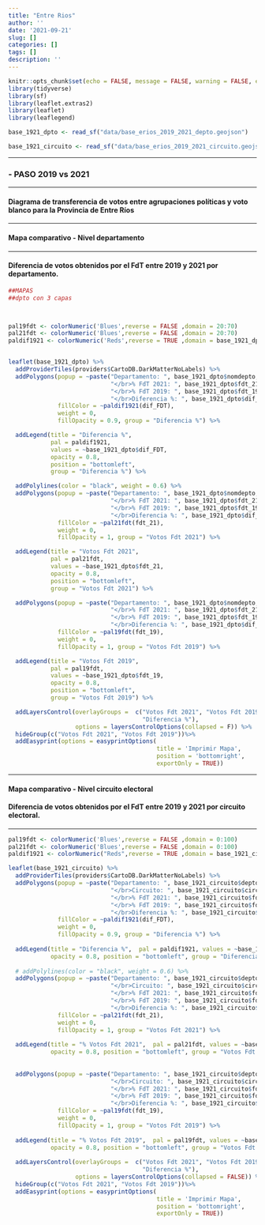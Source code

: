 ```yaml
---
title: "Entre Rios"
author: ''
date: '2021-09-21'
slug: []
categories: []
tags: []
description: ''
---
```


```r

knitr::opts_chunk$set(echo = FALSE, message = FALSE, warning = FALSE, error = FALSE)
library(tidyverse)
library(sf)
library(leaflet.extras2)
library(leaflet)
library(leaflegend)

base_1921_dpto <- read_sf("data/base_erios_2019_2021_depto.geojson")

base_1921_circuito <- read_sf("data/base_erios_2019_2021_circuito.geojson") 


```

----------

### -  PASO 2019 vs 2021

----------


#### **Diagrama de transferencia de votos entre agrupaciones políticas y voto blanco para la Provincia de Entre Ríos**
 

```{=html }
<div class="flourish-embed flourish-sankey" data-src="visualisation/7387660"><script src="https://public.flourish.studio/resources/embed.js"></script></div>
```


---------

#### **Mapa comparativo - Nivel departamento**

---------

#### **Diferencia de votos obtenidos por el FdT entre 2019 y 2021 por departamento**.

```r
##MAPAS
##dpto con 3 capas



pal19fdt <- colorNumeric('Blues',reverse = FALSE ,domain = 20:70)
pal21fdt <- colorNumeric('Blues',reverse = FALSE ,domain = 20:70)
paldif1921 <- colorNumeric('Reds',reverse = TRUE ,domain = base_1921_dpto$dif_FDT)


leaflet(base_1921_dpto) %>%
  addProviderTiles(providers$CartoDB.DarkMatterNoLabels) %>%
  addPolygons(popup = ~paste("Departamento: ", base_1921_dpto$nomdepto,
                             "</br>% FdT 2021: ", base_1921_dpto$fdt_21,
                             "</br>% FdT 2019: ", base_1921_dpto$fdt_19,
                             "</br>Diferencia %: ", base_1921_dpto$dif_FDT),
              fillColor = ~paldif1921(dif_FDT),
              weight = 0,
              fillOpacity = 0.9, group = "Diferencia %") %>%

  addLegend(title = "Diferencia %",
            pal = paldif1921,
            values = ~base_1921_dpto$dif_FDT,
            opacity = 0.8,
            position = "bottomleft",
            group = "Diferencia %") %>%

  addPolylines(color = "black", weight = 0.6) %>%
  addPolygons(popup = ~paste("Departamento: ", base_1921_dpto$nomdepto,
                             "</br>% FdT 2021: ", base_1921_dpto$fdt_21,
                             "</br>% FdT 2019: ", base_1921_dpto$fdt_19,
                             "</br>Diferencia %: ", base_1921_dpto$dif_FDT),
              fillColor = ~pal21fdt(fdt_21),
              weight = 0,
              fillOpacity = 1, group = "Votos Fdt 2021") %>%

  addLegend(title = "Votos Fdt 2021",
            pal = pal21fdt,
            values = ~base_1921_dpto$fdt_21,
            opacity = 0.8,
            position = "bottomleft",
            group = "Votos Fdt 2021") %>%

  addPolygons(popup = ~paste("Departamento: ", base_1921_dpto$nomdepto,
                             "</br>% FdT 2021: ", base_1921_dpto$fdt_21,
                             "</br>% FdT 2019: ", base_1921_dpto$fdt_19,
                             "</br>Diferencia %: ", base_1921_dpto$dif_FDT),
              fillColor = ~pal19fdt(fdt_19),
              weight = 0,
              fillOpacity = 1, group = "Votos Fdt 2019") %>%

  addLegend(title = "Votos Fdt 2019",
            pal = pal19fdt,
            values = ~base_1921_dpto$fdt_19,
            opacity = 0.8,
            position = "bottomleft",
            group = "Votos Fdt 2019") %>%

  addLayersControl(overlayGroups =  c("Votos Fdt 2021", "Votos Fdt 2019",
                                      "Diferencia %"),
                   options = layersControlOptions(collapsed = F)) %>%
  hideGroup(c("Votos Fdt 2021", "Votos Fdt 2019"))%>%
  addEasyprint(options = easyprintOptions(
                                          title = 'Imprimir Mapa',
                                          position = 'bottomright',
                                          exportOnly = TRUE))

```


---------

#### **Mapa comparativo - Nivel circuito electoral**


#### **Diferencia de votos obtenidos por el FdT entre 2019 y 2021 por circuito electoral**.

---------


```r


pal19fdt <- colorNumeric('Blues',reverse = FALSE ,domain = 0:100)
pal21fdt <- colorNumeric('Blues',reverse = FALSE ,domain = 0:100)
paldif1921 <- colorNumeric("Reds",reverse = TRUE ,domain = base_1921_circuito$dif_FDT)

leaflet(base_1921_circuito) %>%
  addProviderTiles(providers$CartoDB.DarkMatterNoLabels) %>%
  addPolygons(popup = ~paste("Departamento: ", base_1921_circuito$depto,
                             "</br>Circuito: ", base_1921_circuito$circuito,
                             "</br>% FdT 2021: ", base_1921_circuito$fdt_21,
                             "</br>% FdT 2019: ", base_1921_circuito$fdt_19,
                             "</br>Diferencia %: ", base_1921_circuito$dif_FDT),
              fillColor = ~paldif1921(dif_FDT),
              weight = 0,
              fillOpacity = 0.9, group = "Diferencia %") %>%
  
  addLegend(title = "Diferencia %",  pal = paldif1921, values = ~base_1921_circuito$dif_FDT,
            opacity = 0.8, position = "bottomleft", group = "Diferencia %") %>%
  
  # addPolylines(color = "black", weight = 0.6) %>%
  addPolygons(popup = ~paste("Departamento: ", base_1921_circuito$depto,
                             "</br>Circuito: ", base_1921_circuito$circuito,
                             "</br>% FdT 2021: ", base_1921_circuito$fdt_21,
                             "</br>% FdT 2019: ", base_1921_circuito$fdt_19,
                             "</br>Diferencia %: ", base_1921_circuito$dif_FDT),
              fillColor = ~pal21fdt(fdt_21),
              weight = 0,
              fillOpacity = 1, group = "Votos Fdt 2021") %>%
  
  addLegend(title = "% Votos Fdt 2021",  pal = pal21fdt, values = ~base_1921_circuito$fdt_21,
            opacity = 0.8, position = "bottomleft", group = "Votos Fdt 2021", ) %>%
  
  
  addPolygons(popup = ~paste("Departamento: ", base_1921_circuito$depto,
                             "</br>Circuito: ", base_1921_circuito$circuito,
                             "</br>% FdT 2021: ", base_1921_circuito$fdt_21,
                             "</br>% FdT 2019: ", base_1921_circuito$fdt_19,
                             "</br>Diferencia %: ", base_1921_circuito$dif_FDT),
              fillColor = ~pal19fdt(fdt_19),
              weight = 0,
              fillOpacity = 1, group = "Votos Fdt 2019") %>%
  
  addLegend(title = "% Votos Fdt 2019",  pal = pal19fdt, values = ~base_1921_circuito$fdt_19,
            opacity = 0.8, position = "bottomleft", group = "Votos Fdt 2019" ) %>%
  
  addLayersControl(overlayGroups =  c("Votos Fdt 2021", "Votos Fdt 2019",
                                      "Diferencia %"),
                   options = layersControlOptions(collapsed = FALSE)) %>%
  hideGroup(c("Votos Fdt 2021", "Votos Fdt 2019"))%>%
  addEasyprint(options = easyprintOptions(
                                          title = 'Imprimir Mapa',
                                          position = 'bottomright',
                                          exportOnly = TRUE))

```
